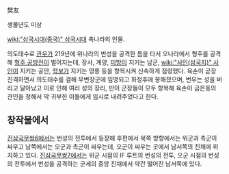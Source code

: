 樊友

생몰년도 미상

[[wiki:"삼국시대(중국)" 삼국시대]] 촉나라의 인물.

의도태수로 [[관우]]가 219년에 위나라의 번성을 공격한 틈을 타서 오나라에서 형주를 공격해 [[형주 공방전]]이 벌어지는데, 장사, 계양, [[미방]]이 지키는 남군, [[wiki:"사인(삼국지)" 사인]]이 지키는 공안, [[학보]]가 지키는 영릉 등을 항복시켜 신속하게 점령했다. 육손이 곧장 진격하면서 의도태수를 겸해 무변장군에 임명되고 화정후에 봉해졌으며, 번우는 성을 버리고 달아났고 이로 인해 여러 성의 장리, 만이 군장들이 모두 항복해 육손이 금은동의 관인을 청해서 막 귀부한 이들에게 임시로 내려주었다고 한다.

== 창작물에서 ==
[[진삼국무쌍6]]에서는 번성의 전투에서 등장해 후편에서 북쪽 방향에서는 위군과 촉군이 싸우고 남쪽에서는 오군과 촉군이 싸우는데, 오군이 싸우는 곳에서 남서쪽의 진채에 위치하고 있다. [[진삼국무쌍7]]에서는 위군 시점의 IF 루트의 번성의 전투, 오군 시점의 번성의 전투에서 번성을 공격하는 군세의 중앙 진채에서 약간 떨어진 남서쪽에 있다.
